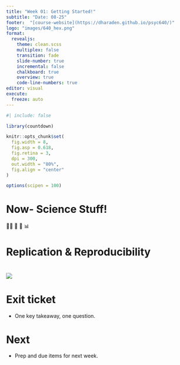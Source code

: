```yaml
---
title: "Week 01: Getting Started!"
subtitle: "Date: 08-25"
footer:  "[course-website](https://dharaden.github.io/psyc640/)"
logo: "images/640_hex.png"
format: 
  revealjs:
    theme: clean.scss
    multiplex: false
    transition: fade
    slide-number: true
    incremental: false 
    chalkboard: true
    overview: true
    code-line-numbers: true
editor: visual
execute:
  freeze: auto
---
```


```r
#| include: false

library(countdown)

knitr::opts_chunk$set(
  fig.width = 8,
  fig.asp = 0.618,
  fig.retina = 3,
  dpi = 300,
  out.width = "80%",
  fig.align = "center"
)

options(scipen = 100)
```

# Now- Science Stuff!

🧑‍🔬 💾 📎 📊

# Replication & Reproducibility

# ![](images/clipboard-3815937357.png) 

# Exit ticket

-   One key takeaway, one question.

# Next

-   Prep and due items for next week.
